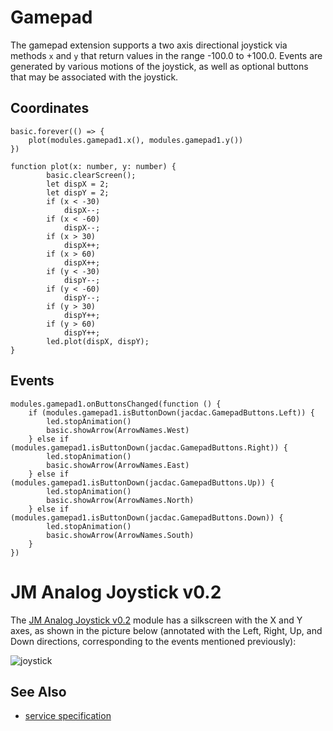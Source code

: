 # Gamepad

The gamepad extension supports a two axis directional joystick
via methods `x` and `y` that return values in the range -100.0 to +100.0.
Events are generated by various motions of the joystick, as well
as optional buttons that may be associated with the joystick.

## Coordinates

```blocks
basic.forever(() => {
    plot(modules.gamepad1.x(), modules.gamepad1.y())
})

function plot(x: number, y: number) {
        basic.clearScreen();
        let dispX = 2;
        let dispY = 2;
        if (x < -30)
            dispX--;
        if (x < -60)
            dispX--;
        if (x > 30)
            dispX++;
        if (x > 60)
            dispX++;
        if (y < -30)
            dispY--;
        if (y < -60)
            dispY--;
        if (y > 30)
            dispY++;
        if (y > 60)
            dispY++;
        led.plot(dispX, dispY);
}

```

## Events

```blocks
modules.gamepad1.onButtonsChanged(function () {
    if (modules.gamepad1.isButtonDown(jacdac.GamepadButtons.Left)) {
        led.stopAnimation()
        basic.showArrow(ArrowNames.West)
    } else if (modules.gamepad1.isButtonDown(jacdac.GamepadButtons.Right)) {
        led.stopAnimation()
        basic.showArrow(ArrowNames.East)
    } else if (modules.gamepad1.isButtonDown(jacdac.GamepadButtons.Up)) {
        led.stopAnimation()
        basic.showArrow(ArrowNames.North)
    } else if (modules.gamepad1.isButtonDown(jacdac.GamepadButtons.Down)) {
        led.stopAnimation()
        basic.showArrow(ArrowNames.South)
    }
})
```

# JM Analog Joystick v0.2

The [JM Analog Joystick v0.2](/devices/microsoft/research/jmanalogjoystick44v02) module has a silkscreen
with the X and Y axes, as shown in the picture below (annotated with the Left, Right, Up, and Down
directions, corresponding to the events mentioned
previously):

![joystick](./joystick.png)

## See Also

-   [service specification](/services/gamepad/)
